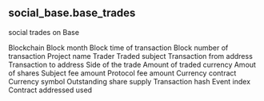 ## social_base.base_trades 
social trades on Base

<ParamField path="blockchain">
Blockchain
</ParamField>
<ParamField path="block_month">
Block month
</ParamField>
<ParamField path="block_time">
Block time of transaction
</ParamField>
<ParamField path="block_number">
Block number of transaction
</ParamField>
<ParamField path="project">
Project name
</ParamField>
<ParamField path="trader">
Trader
</ParamField>
<ParamField path="subject">
Traded subject
</ParamField>
<ParamField path="tx_from">
Transaction from address
</ParamField>
<ParamField path="tx_to">
Transaction to address
</ParamField>
<ParamField path="trade_side">
Side of the trade
</ParamField>
<ParamField path="amount_original">
Amount of traded currency
</ParamField>
<ParamField path="share_amount">
Amout of shares
</ParamField>
<ParamField path="subject_fee_amount">
Subject fee amount
</ParamField>
<ParamField path="protocol_fee_amount">
Protocol fee amount
</ParamField>
<ParamField path="currency_contract">
Currency contract
</ParamField>
<ParamField path="currency_symbol">
Currency symbol
</ParamField>
<ParamField path="supply">
Outstanding share supply
</ParamField>
<ParamField path="tx_hash">
Transaction hash
</ParamField>
<ParamField path="evt_index">
Event index
</ParamField>
<ParamField path="contract_address">
Contract addressed used
</ParamField>
